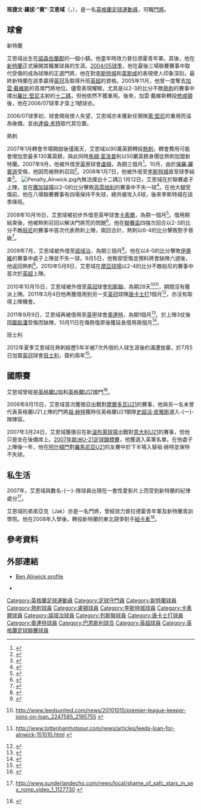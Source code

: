 {{noteTA|G1=足球|G2=英超|G3=列斯聯|G4=FAcup
|T=zh-hans:本·阿恩维克;zh-hk:賓·艾恩域;zh-tw:班·阿恩維克;
|1=zh-hans:本·阿恩维克;zh-hk:賓·艾恩域;zh-tw:班·阿恩維克;
|2=zh-hans:阿恩维克;zh-hk:艾恩域;zh-tw:阿恩維克;
|3=zh-hans:本杰明·罗伯特·"本"·阿恩维克;zh-hk:班捷文·羅拔·"賓"·艾恩域;zh-tw:班傑明·羅伯特·"班"·阿恩維克;
|4=zh-hans:达伦·沃德;zh-hk:達倫·禾特;zh-tw:達倫·沃德;
|5=zh-hans:斯图尔特·皮尔斯;zh-hk:史超活·皮雅斯;zh-tw:斯圖爾特·皮爾斯;
|6=zh-hans:罗伊·基恩;zh-hk:萊·堅尼;zh-tw:羅伊·基恩;
|7=zh-hans:马尔顿·富洛普;zh-hk:馬頓·富洛普;zh-tw:馬爾頓·富洛普;
|8=zh-hans:乔·哈特;zh-hk:祖·赫特;zh-tw:喬·哈特;
}}
{{Infobox football biography
| name           = 本·阿恩维克<br>''Ben Alnwick''
| image          = Ben Alnwick.jpeg
| image_size     = 175
| caption = 
| fullname            = Benjamin Robert Alnwick<ref name="PFA 21">{{cite book
 | last = Hugman
 | first = Barry J.
 | title = The PFA Premier & Football League Players' Records 1946-2005
 | publisher = Queen Anne Press
 | year = 2005
 | page = 21
 | isbn = 1-85291-665-6 }}</ref>
| birth_date         = {{birth date and age|1987|1|1|df=y}}
| birth_place = 英格蘭[[普拉德霍|普拉德霍]]
| height              = {{height|m=1.83}}<ref name="Carlisle United FC profile">{{cite web
 |url         = http://www.carlisleunited.co.uk/page/ProfilesDetail/0,,10361~29739,00.html
 |title       = Carlisle United F.C. profile
 |publisher   = Carlisle United F.C.
 |date        = 16 July 2008
 |accessdate  = 16 July 2008
 |deadurl     = yes
 |archiveurl  = https://web.archive.org/web/20111004103323/http://www.carlisleunited.co.uk/page/ProfilesDetail/0%2C%2C10361~29739%2C00.html
 |archivedate = 2011年10月4日
}}</ref>
| currentclub    = 
| clubnumber     = 
| position = [[門將|門將]]
| youthyears1 = {{0|0000}}–2004 | youthclubs1 = [[桑德兰足球俱乐部|桑德兰]]
| years1 = 2004–2007 | clubs1 = [[桑德兰足球俱乐部|桑德兰]]                    | caps1 = 19 | goals1 = 0
| years2 = 2007–2012 | clubs2 = [[托特纳姆热刺足球俱乐部|热刺]]        | caps2 = 1  | goals2 = 0
| years3 = 2007      | clubs3 = → [[卢顿足球俱乐部|卢顿]] (loan)             | caps3 = 4  | goals3 = 0
| years4 = 2008      | clubs4 = → [[莱斯特城足球俱乐部|莱斯特城]]     | caps4 = 8  | goals4 = 0
| years5 = 2008      | clubs5 = → [[卡莱尔联足球俱乐部|卡莱尔]]  | caps5 = 6  | goals5 = 0
| years6 = 2009      | clubs6 = → [[诺里奇城足球俱乐部|诺里奇城]]        | caps6 = 3  | goals6 = 0
| years7 = 2010      | clubs7 = → [[列斯聯足球會|列斯聯]]       | caps7 = 0  | goals7 = 0
| years8 = 2010      | clubs8 = → [[唐卡斯特流浪足球俱乐部|唐卡士打]]  | caps8 = 0  | goals8 = 0
| years9 = 2011      | clubs9 = → [[莱顿东方足球俱乐部|莱顿东方]]       | caps9 = 6  | goals9 = 0
|years10 = 2012–2013 |clubs10 = [[巴恩斯利足球俱乐部|巴恩斯利]]                          |caps10 = 10 |goals10 = 0
|years11 = 2013–2014 |clubs11 = [[查尔顿竞技足球俱乐部|查尔顿]]        |caps11 = 10 |goals11 = 0
|years12 = 2014      |clubs12 = [[莱顿东方足球俱乐部|莱顿东方]]                |caps12 = 1  |goals12 = 0
|years13 = 2014–2016   |clubs13 = [[彼得伯勒联足球俱乐部|彼得伯勒联]]    |caps13 = 80 |goals13 = 0
| years14        = 2016–2019      | clubs14 = [[博尔顿足球俱乐部|博尔顿]]          | caps14 = 87 | goals14 = 0
| nationalyears1 = 2002–2003 | nationalteam1 = [[英格蘭16歲以下足球代表隊|英格蘭U16]] 
| nationalcaps1 = 9 | nationalgoals1 = 0
| nationalyears2 = 2004      | nationalteam2 = [[英格蘭17歲以下足球代表隊|英格蘭U17]]
| nationalcaps2 = 5 | nationalgoals2 = 0
| nationalyears3 = 2004–2005 | nationalteam3 = [[英格蘭18歲以下足球代表隊|英格蘭U18]]
| nationalcaps3 = 2 | nationalgoals3 = 0 
| nationalyears4 = 2005      | nationalteam4 = [[英格蘭19歲以下足球代表隊|英格蘭U19]]
| nationalcaps4 = 2 | nationalgoals4 = 0 
| nationalyears5 = 2007 | nationalteam5 = [[英格蘭21歲以下足球代表隊|英格蘭U21]]
| nationalcaps5 = 2 | nationalgoals5 = 0
| pcupdate = 2014年10月19日
| ntupdate = 2014年7月25日
}}

'''班捷文·羅拔·"賓"·艾恩域'''（{{lang-en|'''Benjamin Robert "Ben" Alnwick'''}}，{{bd|1987年|1月1日|catidx=Alnwick, Ben}}），是一名[[英格蘭|英格蘭]][[足球|足球]][[運動員|運動員]]，司職[[門將|門將]]。

==球會==
;新特蘭
艾恩域出生在[[諾森伯蘭郡|諾森伯蘭郡]]{{Link-en|普拉德霍|Prudhoe}}的一個小鎮。他童年時效力普拉德霍青年軍。其後，他在[[新特蘭足球會|新特蘭]]正式展開其職業球員的生涯。[[2004年至2005年英格蘭足球冠軍聯賽|2004/05球季]]，他在最後三場聯賽賽事中取代受傷的{{Link-en|托马斯·麦赫雷|Thomas Myhre}}成為球隊的正選門將，他在對[[李斯特城足球會|李斯特城]]和[[韋斯咸足球會|韋斯咸]]的表現使人印象深刻，最終新特蘭在該季贏得[[英格蘭足球冠軍聯賽|英冠]]及取得升班[[英格蘭足球超級聯賽|英超]]的資格。2005年11月，他曾一度奪去[[凯文·杰弗里·戴维斯|加雲·戴維斯]]的首席門將地位。儘管表現耀眼，尤其是以2-3的比分不敵[[熱刺足球會|熱刺]]的賽事中撲出[[羅比·堅尼|羅比·堅尼]]主射的[[十二碼|十二碼]]，但他依然不獲重用。後來，加雲·戴維斯轉投[[修咸頓足球會|修咸頓]]後，他在2006/07球季才穿上1號球衣。

2006/07球季初，球會開局使人失望，艾恩域亦未獲新任領隊[[萊·堅尼|萊·堅尼]]的重用而淪為後備，並由[[達倫·禾特|達倫·禾特]]取代其位置。

;熱刺
2007年1月轉會市場開啟後僅兩天，艾恩域以90萬英鎊轉投[[熱刺足球會|熱刺]]，轉會費用可能會增加至最多130萬英鎊，與此同時[[馬頓·富洛普|馬頓·富洛普]]則以50蘭英鎊身價從熱刺加盟新特蘭。2007年9月，他被外借至[[英格蘭足球甲級聯賽|英甲]]球會[[盧頓足球會|盧頓]]，為期三個月<ref name="Luton sign Tottenham goalkeeper">{{en}}{{cite news
| title = Luton sign Tottenham goalkeeper
| url = http://news.bbc.co.uk/sport1/hi/football/teams/l/luton_town/7016763.stm
| publisher = BBC Sport
| date = 27 September 2007
| accessdate = 2010-10-17
| archive-date = 2010-01-18
| archive-url = https://www.webcitation.org/5msIpMp80?url=http://news.bbc.co.uk/sport1/hi/football/teams/l/luton_town/7016763.stm
| dead-url = no
}}</ref>。10月，由於[[保羅·羅賓遜_(1979年)|保羅·羅賓遜]]受傷，他因而被熱刺召回<ref name="Spurs recall Alnwick from Luton">{{en}}{{cite news
| title = Spurs recall Alnwick from Luton
| url = http://news.bbc.co.uk/sport1/hi/football/teams/t/tottenham_hotspur/7063539.stm
| publisher = BBC Sport
| date = 26 October 2007
| accessdate = 2010-10-17
| archive-date = 2010-01-18
| archive-url = https://www.webcitation.org/5msIpQUJc?url=http://news.bbc.co.uk/sport1/hi/football/teams/t/tottenham_hotspur/7063539.stm
| dead-url = no
}}</ref>。2008年1月7日，他被外借至[[李斯特城足球會|李斯特城]]直至球季結束<ref name="Alnwick arrives">{{en}}{{cite news
 |title       = Alnwick arrives
 |url         = http://www.lcfc.premiumtv.co.uk/page/LatestNews/0,,10274~1208181,00.html
 |publisher   = Leicester City F.C.
 |date        = 7 January 2008
 |deadurl     = yes
 |archiveurl  = https://web.archive.org/web/20080109001240/http://www.lcfc.premiumtv.co.uk/page/LatestNews/0%2C%2C10274~1208181%2C00.html
 |archivedate = 2008年1月9日
}}</ref>。
[[File:Penalty_Alnwick.jpg|thumb]]內無法撲出十二碼]]
1月12日，艾恩域在{{Link-en|M69打吡|M69 derby}}於聯賽處子上陣，並在[[獲加球場|獲加球場]]以2-0的比分擊敗[[高雲地利足球會|高雲地利]]的賽事中不失一球<ref name="Leicester 2-0 Coventry">{{en}}{{cite news
| title = Leicester 2–0 Coventry
| url = http://news.bbc.co.uk/sport2/hi/football/eng_div_1/7172833.stm
| publisher = BBC Sport
| date = 12 January 2008
| accessdate = 2010-10-17
| archive-date = 2010-01-18
| archive-url = https://www.webcitation.org/5msIouNfQ?url=http://news.bbc.co.uk/sport2/hi/football/eng_div_1/7172833.stm
| dead-url = no
}}</ref>。在他大腿受傷前，他在八場聯賽賽事有四場保持不失球，總共被攻入6球，後來李斯特城在該季降班。

2008年10月16日，艾恩域被初步外借至英甲球會[[卡素爾聯足球會|卡素爾]]，為期一個月<ref>{{en}}{{cite web |url=http://news.bbc.co.uk/sport1/hi/football/teams/c/carlisle_united/7673596.stm |title=Cumbrians seal Alnwick loan move |publisher=[[BBC_Sport|BBC Sport]] |date=16 October 2008 |accessdate=2010-10-17 |archive-date=2010-01-18 |archive-url=https://www.webcitation.org/5msIpZK4V?url=http://news.bbc.co.uk/sport1/hi/football/teams/c/carlisle_united/7673596.stm |dead-url=no }}</ref>。借用期結束後，他被熱刺召回以解決門將荒的問題<ref>{{en}}{{cite web |url=http://news.bbc.co.uk/sport1/hi/football/teams/t/tottenham_hotspur/7740460.stm |title=Spurs recall goalkeeper Alnwick |publisher=[[BBC_Sport|BBC Sport]] |date=20 November 2008 |accessdate=20 November 2008 |archive-date=2010-01-18 |archive-url=https://www.webcitation.org/5msIpcdMZ?url=http://news.bbc.co.uk/sport1/hi/football/teams/t/tottenham_hotspur/7740460.stm |dead-url=no }}</ref>。他在[[英格蘭聯賽盃|聯賽盃]]四強次回合以2-3的比分不敵[[般尼足球會|般尼]]的賽事中首次代表熱刺上陣，兩回合計，熱刺以6-4的比分擊敗對手晉級<ref>{{en}}{{cite news |url=http://news.bbc.co.uk/sport1/hi/football/league_cup/7824257.stm |title=Burnley 3–2 Tottenham (agg 4–6) |author=Ian Hughes |publisher=BBC Sport |date=21 January 2009 |accessdate=22 January 2009 |archive-date=2010-01-17 |archive-url=https://www.webcitation.org/5mqfk279r?url=http://news.bbc.co.uk/sport1/hi/football/league_cup/7824257.stm |dead-url=no }}</ref>。

2009年7月，艾恩域被外借至[[諾域治足球會|諾域治]]，為期三個月<ref>{{en}}{{cite news |url=http://www.canaries.co.uk/page/NewsDetails/0,,10355~1731618,00.html |title=Alnwick joins on loan |publisher=Norwich City F.C |date=24 July 2009 |accessdate=24 July 2009 |deadurl=yes |archiveurl=https://web.archive.org/web/20090803060828/http://www.canaries.co.uk/page/NewsDetails/0%2C%2C10355~1731618%2C00.html |archivedate=2009年8月3日 }}</ref>。他在以4-0的比分擊敗[[伊奧維足球會|伊奧維]]的賽事中處子上陣並不失一球。9月5日，他臀部受傷並預料將會缺陣六週後，他返回熱刺<ref>{{en}}{{cite news |url=http://www.canaries.co.uk/page/NewsDetails/0,,10355~1787396,00.html |title=Lambert gears up for Walsall clash |publisher=Norwich City F.C |date=5 September 2009 |accessdate=5 September 2009 |deadurl=yes |archiveurl=https://web.archive.org/web/20090907082030/http://www.canaries.co.uk/page/NewsDetails/0%2C%2C10355~1787396%2C00.html |archivedate=2009年9月7日 }}</ref>。2010年5月9日，艾恩域在[[摩亞球場|摩亞球場]]以2-4的比分不敵般尼的賽事中首次於[[英格蘭足球超級聯賽|英超]]上陣。

2010年10月15日，艾恩域被外借至[[英冠|英冠]]球會[[列斯聯足球會|列斯聯]]，為期28天<ref>{{en}}http://www.leedsunited.com/news/20101015/premier-league-keeper-joins-on-loan_2247585_2185755 {{Wayback|url=http://www.leedsunited.com/news/20101015/premier-league-keeper-joins-on-loan_2247585_2185755 |date=20101018024716 }}</ref><ref>{{en}}http://www.tottenhamhotspur.com/news/articles/leeds-loan-for-alnwick-151010.html {{Wayback|url=http://www.tottenhamhotspur.com/news/articles/leeds-loan-for-alnwick-151010.html |date=20101016132740 }}</ref>，期間沒有獲派上陣。2011年3月4日他再獲借用到另一支[[英冠|英冠]]球隊[[唐卡斯特流浪足球俱乐部|唐卡士打]]1個月<ref>{{cite news |language=en |url=http://news.bbc.co.uk/sport2/hi/football/teams/d/doncaster/9415362.stm |title=Doncaster Rovers sign Tottenham keeper Ben Alnwick |publisher=''[[BBC_Sport|BBC Sport]]'' |date=2011-03-04 |accessdate=2011-03-05 |archive-date=2011-03-07 |archive-url=https://web.archive.org/web/20110307064703/http://news.bbc.co.uk/sport2/hi/football/teams/d/doncaster/9415362.stm |dead-url=no }}</ref>，亦沒有取得上陣機會。

2011年9月9日，艾恩域再被借用至[[英甲|英甲]]球會[[莱顿东方足球俱乐部|奧連特]]，為期1個月<ref>{{cite news |language=en |url=http://www.skysports.com/story/0,19528,12875_7165853,00.html |title=O's bring in Alnwick as cover |publisher=''Sky Sports'' |date=2011-09-09 |accessdate=2011-09-10 |archive-date=2011-09-25 |archive-url=https://web.archive.org/web/20110925142316/http://www.skysports.com/story/0,19528,12875_7165853,00.html |dead-url=no }}</ref>。於上陣3仗後因[[鼠蹊部|腹股溝]]受傷而缺陣，10月11日在傷勢復原後獲延長借用兩個月<ref>{{cite news |language=en |url=http://www.skysports.com/story/0,,11675_7236112,00.html |title=Alnwick extends Os loan stay |publisher=''Sky Sports'' |date=2011-10-11 |accessdate=2011-10-12 |archive-date=2016-03-08 |archive-url=https://web.archive.org/web/20160308010514/http://www.skysports.com/story/0,,11675_7236112,00.html |dead-url=no }}</ref>。

;班士利
2012年夏季艾恩域在熱刺經歷5年半被7次外借的人球生涯後約滿遭放棄，於7月5日加盟[[英冠|英冠]]球會[[巴恩斯利足球俱乐部|班士利]]，簽約兩年<ref>{{cite news |language=en |url=http://www.bbc.co.uk/sport/0/football/18720542 |title=Ex-Tottenham goalkeeper Ben Alnwick joins Barnsley |publisher=''[[BBC_Sport|BBC Sport]]'' |date=2012-07-05 |accessdate=2012-08-12 |archive-date=2012-09-01 |archive-url=https://web.archive.org/web/20120901092626/http://www.bbc.co.uk/sport/0/football/18720542 |dead-url=no }}</ref>。

==國際賽==
艾恩域曾經是[[英格蘭16歲以下足球代表隊|英格蘭U16]]和[[英格蘭17歲以下足球代表隊|英格蘭U17]]國門<ref>{{en}}{{cite web |url=http://www.safc.com/news/?page_id=13445 |title=Jak gets England call |date=25 October 2007 |publisher=Sunderland A.F.C. |accessdate=2010-10-17 |archive-date=2008-03-11 |archive-url=https://web.archive.org/web/20080311065635/http://www.safc.com/news/?page_id=13445 |dead-url=yes }}</ref>。

2006年8月15日，艾恩域首次獲徵召出戰對[[摩爾多瓦21歲以下國家足球隊|摩爾多瓦U21]]的賽事，他與另一名未曾代表英格蘭U21上陣的門將[[祖·赫特|祖·赫特]]獲時任英格蘭U21領隊[[史超活·皮雅斯|史超活·皮雅斯]]選入-{一}-隊陣容。

2007年3月24日，艾恩域獲徵召在新[[溫布萊球場|溫布萊球場]]出戰對[[意大利21歲以下國家足球隊|意大利U21]]的賽事，但他只是坐在後備席上。[[2007年歐洲U-21足球錦標賽|2007年歐洲U-21足球錦標賽]]，他獲選入英軍名單。在他處子上陣後一年，他在[[阿斯顿·加特球场|阿什頓門]]對[[羅馬尼亞21歲以下國家足球隊|羅馬尼亞U21]]的友賽中於下半場入替祖·赫特並保特不失球。

==私生活==
2007年，艾恩域與數名-{一}-隊球員出現在一套性愛影片上而受到新特蘭的紀律處分<ref>{{en}}http://www.sunderlandecho.com/news/local/shame_of_safc_stars_in_sex_romp_video_1_1127730 {{Wayback|url=http://www.sunderlandecho.com/news/local/shame_of_safc_stars_in_sex_romp_video_1_1127730 |date=20101203101647 }}</ref>。

艾恩域的弟弟亞克（Jak）亦是一名門將，曾經效力普拉德霍青年軍及新特蘭青訓學院。他在2008年入學後，轉投新特蘭的東北競爭對手[[紐卡素足球會|紐卡素]]<ref>{{en}}{{cite web|url=http://www.nufc.premiumtv.co.uk/page/NewsDetail/0,,10278~1397343,00.html|title=Academy Boys Face Stoke Test|author=|publisher=Newcastle United F.C.|date=19 September 2008|deadurl=yes|archiveurl=https://web.archive.org/web/20080923074435/http://www.nufc.premiumtv.co.uk/page/NewsDetail/0,,10278~1397343,00.html|archivedate=2008年9月23日}}</ref>。

==參考資料==
{{reflist|2}}

==外部連結==
*{{en}}[http://www.tottenhamhotspur.com/players/reserves/benalnwick.html Ben Alnwick profile] {{Wayback|url=http://www.tottenhamhotspur.com/players/reserves/benalnwick.html |date=20090818180135 }}
*{{en}}{{soccerbase|id=37870|name=賓·艾恩域}}

{{DEFAULTSORT:Alnwick, Ben}}
[[Category:英格蘭足球運動員|Category:英格蘭足球運動員]]
[[Category:足球守門員|Category:足球守門員]]
[[Category:新特蘭球員|Category:新特蘭球員]]
[[Category:熱刺球員|Category:熱刺球員]]
[[Category:盧頓球員|Category:盧頓球員]]
[[Category:李斯特城球員|Category:李斯特城球員]]
[[Category:卡素爾球員|Category:卡素爾球員]]
[[Category:諾域治球員|Category:諾域治球員]]
[[Category:列斯聯球員|Category:列斯聯球員]]
[[Category:唐卡士打球員|Category:唐卡士打球員]]
[[Category:奧連特球員|Category:奧連特球員]]
[[Category:巴恩斯利球员|Category:巴恩斯利球员]]
[[Category:英超球員|Category:英超球員]]
[[Category:英格蘭足球聯賽球員|Category:英格蘭足球聯賽球員]]
